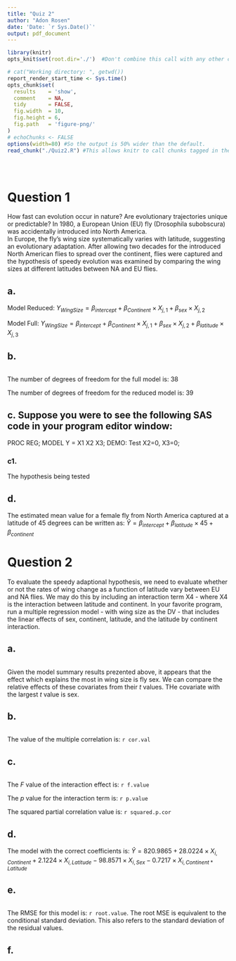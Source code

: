 ```yaml
---
title: "Quiz 2"
author: "Adon Rosen"
date: 'Date: `r Sys.Date()`'
output: pdf_document
---
```

  
```r
library(knitr)
opts_knit$set(root.dir='./')  #Don't combine this call with any other chunk -especially one that uses file paths.
```


<!-- Set the report-wide options, and point to the external code file. -->
```r
# cat("Working directory: ", getwd())
report_render_start_time <- Sys.time()
opts_chunk$set(
  results    = 'show',
  comment    = NA,
  tidy       = FALSE,
  fig.width  = 10,
  fig.height = 6,
  fig.path   = 'figure-png/'
)
# echoChunks <- FALSE
options(width=80) #So the output is 50% wider than the default.
read_chunk("./Quiz2.R") #This allows knitr to call chunks tagged in the underlying *.R file.
```


```r
```
```r
```
```r
```



# Question 1
How fast can evolution occur in nature?  Are evolutionary trajectories unique or predictable?  In 1980, 
a European Union (EU) fly (Drosophila subobscura) was accidentally introduced into North America.  
In Europe, the fly’s wing size systematically varies with latitude, suggesting an evolutionary 
adaptation.  After allowing two decades for the introduced North American flies to spread over the 
continent, flies were captured and the hypothesis of speedy evolution was examined by comparing the 
wing sizes at different latitudes between NA and EU flies.

## a.
Model Reduced: $Y_{WingSize}=\beta_{intercept}+\beta_{Continent}\times X_{j,1} + \beta_{sex}\times X_{j,2}$

Model Full: $Y_{WingSize}=\beta_{intercept}+\beta_{Continent}\times X_{j,1} + \beta_{sex}\times X_{j,2} + \beta_{latitude}\times X_{j,3}$

## b.
```r
```
The number of degrees of freedom for the full model is: 38

The number of degrees of freedom for the reduced model is: 39 


## c. Suppose you were to see the following SAS code in your program editor window:

   PROC REG;
   MODEL Y = X1 X2 X3;
   DEMO: Test X2=0, X3=0;

### c1. 
The hypothesis being tested 

## d.
The estimated mean value for a female fly from North America captured at a latitude of 45 degrees can be written as: $\hat{Y}=\beta_{intercept} + \beta_{latitude}\times 45 +\beta_{continent}$


# Question 2
To evaluate the speedy adaptional hypothesis, we need to evaluate whether or not the rates of wing change as a function of latitude vary between EU and NA flies.  We may do this by including an interaction term X4 -  where X4 is the interaction between latitude and continent. In your favorite program, run a multiple regression model - with wing size as the DV -  that includes the linear effects of sex, continent, latitude, and the latitude by continent interaction.  


## a. 
```r
```


Given the model summary results prezented above, it appears that the effect which explains the most in wing size is fly sex. We can compare the relative effects of these covariates from their *t* values. THe covariate with the largest *t* value is sex.

## b.
```r
```

The value of the multiple correlation is: `r cor.val`

## c.
```r
```

The *F* value of the interaction effect is: `r f.value`

The *p* value for the interaction term is: `r p.value`

The squared partial correlation value is: `r squared.p.cor`

## d.
The model with the correct coefficients is: $\hat{Y}=820.9865+28.0224\times X_{i,Continent} + 2.1224 \times X_{i,Latitude} - 98.8571 \times X_{i,Sex} - 0.7217 \times X_{i,Continent*Latitude}$

## e.
```r
```

The RMSE for this model is: `r root.value`. The root MSE is equivalent to the conditional standard deviation. This also refers to the standard deviation of the residual values.

## f.
